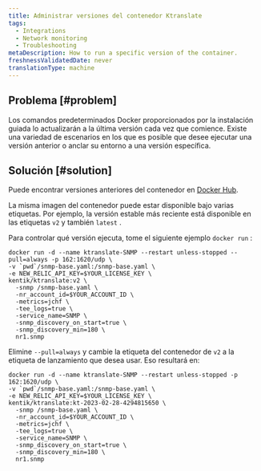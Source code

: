 ```yaml
---
title: Administrar versiones del contenedor Ktranslate
tags:
  - Integrations
  - Network monitoring
  - Troubleshooting
metaDescription: How to run a specific version of the container.
freshnessValidatedDate: never
translationType: machine
---
```


## Problema [#problem]

Los comandos predeterminados Docker proporcionados por la instalación guiada lo actualizarán a la última versión cada vez que comience. Existe una variedad de escenarios en los que es posible que desee ejecutar una versión anterior o anclar su entorno a una versión específica.

## Solución [#solution]

Puede encontrar versiones anteriores del contenedor en [Docker Hub](https://hub.docker.com/r/kentik/ktranslate/tags).

La misma imagen del contenedor puede estar disponible bajo varias etiquetas. Por ejemplo, la versión estable más reciente está disponible en las etiquetas `v2` y también `latest` .

Para controlar qué versión ejecuta, tome el siguiente ejemplo `docker run` :

```shell
docker run -d --name ktranslate-SNMP --restart unless-stopped --pull=always -p 162:1620/udp \
-v `pwd`/snmp-base.yaml:/snmp-base.yaml \
-e NEW_RELIC_API_KEY=$YOUR_LICENSE_KEY \
kentik/ktranslate:v2 \
  -snmp /snmp-base.yaml \
  -nr_account_id=$YOUR_ACCOUNT_ID \
  -metrics=jchf \
  -tee_logs=true \
  -service_name=SNMP \
  -snmp_discovery_on_start=true \
  -snmp_discovery_min=180 \
  nr1.snmp
```

Elimine `--pull=always` y cambie la etiqueta del contenedor de `v2` a la etiqueta de lanzamiento que desea usar. Eso resultará en:

```shell
docker run -d --name ktranslate-SNMP --restart unless-stopped -p 162:1620/udp \
-v `pwd`/snmp-base.yaml:/snmp-base.yaml \
-e NEW_RELIC_API_KEY=$YOUR_LICENSE_KEY \
kentik/ktranslate:kt-2023-02-28-4294815650 \
  -snmp /snmp-base.yaml \
  -nr_account_id=$YOUR_ACCOUNT_ID \
  -metrics=jchf \
  -tee_logs=true \
  -service_name=SNMP \
  -snmp_discovery_on_start=true \
  -snmp_discovery_min=180 \
  nr1.snmp
```